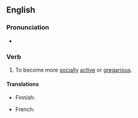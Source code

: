 ==English==

===Pronunciation===
* {{audio|en|en-au-come out of one's shell.ogg|Audio (AU)}}

===Verb===
{{en-verb|[[come]]<,,came,come> [[out of]] [[one's]] [[shell]]}}

# {{lb|en|idiomatic}} To become more [[social]]ly [[active]] or [[gregarious]].

====Translations====
{{trans-top}}
* Finnish: {{t|fi|tulla ulos kuorestaan}}
{{trans-mid}}
* French: {{t|fr|sortir de sa coquille}}
{{trans-bottom}}
